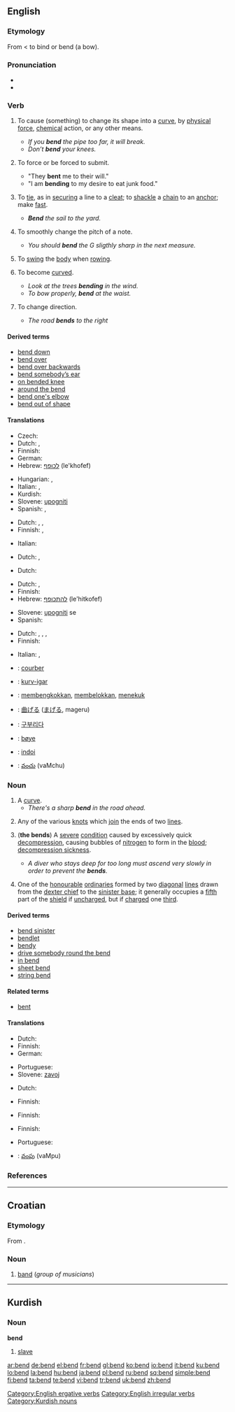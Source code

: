 {{wikipedia|dab=bend}}
==English==

===Etymology===
From {{etyl|enm}} {{term|benden}} < {{etyl|ang}} {{term|bendan}} to bind or bend (a bow).

===Pronunciation===
* {{IPA|/bɛnd/}}
* {{rhymes|ɛnd}}

===Verb===
{{en-verb|bends|bending|bent}}

# {{transitive}} To cause (something) to change its shape into a [[curve]], by [[physical]] [[force]], [[chemical]] action, or any other means.
#* ''If you '''bend''' the pipe too far, it will break.''
#* ''Don’t '''bend''' your knees.''
# {{transitive|intransitive}} To force or be forced to submit.
#* "They '''bent''' me to their will."
#* "I am '''bending''' to my desire to eat junk food."
# {{context|transitive|nautical}} To [[tie]], as in [[securing]] a line to a [[cleat]]; to [[shackle]] a [[chain]] to an [[anchor]]; make [[fast]].
#* '''''Bend''' the sail to the yard.''
# {{context|transitive|music}} To smoothly change the pitch of a note.
#* ''You should '''bend''' the G sligthly sharp in the next measure.''
# {{context|intransitive|nautical}} To [[swing]] the [[body]] when [[rowing]].
# {{intransitive}}  To become [[curve]]d.
#* ''Look at the trees '''bending''' in the wind.''
#* ''To bow properly, '''bend''' at the waist.''
# {{intransitive}} To change direction.
#* ''The road '''bends''' to the right''

====Derived terms====
* [[bend down]]
* [[bend over]]
* [[bend over backwards]]
* [[bend somebody’s ear]]
* [[on bended knee]]
* [[around the bend]]
* [[bend one's elbow]]
* [[bend out of shape]]

====Translations====
{{trans-top|to shape into a curve}}
* Czech: {{t-|cs|ohnout}}
* Dutch: {{t+|nl|buigen}}, {{t|nl|plooien}}
* Finnish: {{t-|fi|taivuttaa}}
* German: {{t+|de|beugen}}
* Hebrew: [[לכופף]] (le'khofef)
{{trans-mid}}
* Hungarian: {{t+|hu|hajlít}}, {{t-|hu|görbít}}
* Italian: {{t+|it|curvare}}, {{t+|it|piegare}}
* Kurdish: {{KUchar|[[چه‌ماندن]]}}
* Slovene: [[upogniti]]
* Spanish: {{t-|es|doblar}}, {{t-|es|curvar}}
{{trans-bottom}}

{{trans-top|to force or be forced to submit}}
{{trans-mid}}
{{trans-bottom}}

{{trans-top|to tie a line}}
* Dutch: {{t|nl|knopen}}, {{t+|nl|bevestigen}}, {{t+|nl|vastmaken}}
* Finnish: {{t+|fi|sitoa}}, {{t+|fi|kiinnittää}}
{{trans-mid}}
* Italian: {{t-|it|ammanigliare}}
{{trans-bottom}}

{{trans-top|to change the pitch}}
* Dutch: {{t+|nl|buigen}}, {{t+|nl|corrigeren}}
{{trans-mid}}
{{trans-bottom}}

{{trans-top|to swing the body when rowing}}
* Dutch: {{t+|nl|buigen}}
{{trans-mid}}
{{trans-bottom}}

{{trans-top|to become curved}}
* Dutch: {{t+|nl|buigen}}, {{t|nl|plooien}}
* Finnish: {{t-|fi|taipua}}
* Hebrew: [[להתכופף]] (le'hitkofef)
{{trans-mid}}
* Slovene: [[upogniti]] se
* Spanish: {{t-|es|doblarse}}
{{trans-bottom}}

{{trans-top|to change direction}}
* Dutch: {{t|nl|afbuigen}}, {{t+|nl|buigen}}, {{t+|nl|draaien}}, {{t+|nl|gaan}}
* Finnish: {{t+|fi|kääntyä}}
{{trans-mid}}
* Italian: {{t-|it|piegarsi}}, {{t|it|curvarsi}}
{{trans-bottom}}

{{checktrans-top}}
* {{ttbc|French}}: [[courber]]
* {{ttbc|Ido}}: [[kurv-igar]]
* {{ttbc|Indonesian}}: [[bengkok|membengkokkan]], [[belok|membelokkan]], [[tekuk|menekuk]]
* {{ttbc|Japanese}}: [[曲げる]] ([[まげる]], mageru)
* {{ttbc|Korean}}: [[구부리다]]
* {{ttbc|Norwegian}}: [[bøye]]
* {{ttbc|Romanian}}: [[indoi]]
* {{ttbc|Telugu}}: [[వంచు]] (vaMchu)
{{trans-bottom}}

===Noun===
{{en-noun}}

# A [[curve]].
#* ''There's a sharp '''bend''' in the road ahead.''
# {{nautical}} Any of the various [[knot]]s which [[join]] the ends of two [[line]]s.<!-- or the end of a line into some other object; (the latter are called hitch)
#* Note: In naval parlance, a knot involves splicing the strands of a rope.-->
# {{context|in plural|medicine|diving}} ('''the bends''') A [[severe]] [[condition]] caused by excessively quick [[decompression]], causing bubbles of [[nitrogen]] to form in the [[blood]]; [[decompression sickness]].
#* ''A diver who stays deep for too long must ascend very slowly in order to prevent the '''bends'''.''
# {{heraldry}} One of the [[honourable]] [[ordinary|ordinaries]] formed by two [[diagonal]] [[line]]s drawn from the [[dexter chief]] to the [[sinister base]]; it generally occupies a [[fifth]] part of the [[shield]] if [[uncharged]], but if [[charged]] one [[third]].

====Derived terms====
* [[bend sinister]]
* [[bendlet]]
* [[bendy]]
* [[drive somebody round the bend]]
* [[in bend]]
* [[sheet bend]]
* [[string bend]]

====Related terms====
* [[bent]]

====Translations====
{{trans-top|curve}}
* Dutch: {{t+|nl|bocht|m}}
* Finnish: {{t+|fi|mutka}}
* German: {{t+|de|Kurve|f}}
{{trans-mid}}
* Portuguese: {{t+|pt|curva|f}}
* Slovene: [[zavoj]] {{m}}
{{trans-bottom}}

{{trans-top|knot}}
* Dutch: {{t|nl|verbindingsknoop|m}}
{{trans-mid}}
* Finnish: {{t-|fi|kytky}}
{{trans-bottom}}

{{trans-top|decompression sickness}}
* Finnish: {{t-|fi|sukeltajantauti}}
{{trans-mid}}
{{trans-bottom}}

{{trans-top|heraldic term}}
* Finnish: {{t-|fi|palkki}}
{{trans-mid}}
* Portuguese: {{t+|pt|banda}}
{{trans-bottom}}

{{checktrans-top}}
* {{ttbc|Telugu}}: [[వంపు]] (vaMpu)
{{trans-bottom}}

===References===
{{R:Heraldry 1862}}

[[Category:English ergative verbs]]
[[Category:English irregular verbs]]

----

==Croatian==

===Etymology===
From {{etyl|en|hr}} {{term|band}}.

===Noun===
{{hr-noun|m}}

# [[band]] (''group of musicians'')

----

==Kurdish==

===Noun===
'''bend'''

# [[slave]]

[[Category:Kurdish nouns]]

[[ar:bend]]
[[de:bend]]
[[el:bend]]
[[fr:bend]]
[[gl:bend]]
[[ko:bend]]
[[io:bend]]
[[it:bend]]
[[ku:bend]]
[[lo:bend]]
[[la:bend]]
[[hu:bend]]
[[ja:bend]]
[[pl:bend]]
[[ru:bend]]
[[sq:bend]]
[[simple:bend]]
[[fi:bend]]
[[ta:bend]]
[[te:bend]]
[[vi:bend]]
[[tr:bend]]
[[uk:bend]]
[[zh:bend]]
